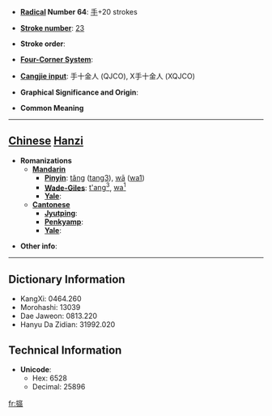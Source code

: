 * '''[[Wiktionary:Chinese radical index| Radical]] Number 64''': [[Wiktionary:Chinese radical index 手|手]]+20 strokes

* '''[[Wiktionary:Chinese total strokes index|Stroke number]]''': [[Wiktionary:Chinese total strokes index 23|23]]

* '''Stroke order''': 

* '''[[Wiktionary:Chinese four corner index|Four-Corner System]]''': 

* '''[[Wiktionary:Chinese Cangjie index|Cangjie input]]''': 手十金人 (QJCO), X手十金人 (XQJCO)

* '''Graphical Significance and Origin''': 

* '''Common Meaning'''

----

== [[Chinese]] [[Hanzi]] ==

* '''Romanizations'''
** '''[[Mandarin]]'''
*** '''[[Pinyin]]''': [[tǎng]] ([[tang3]]), [[wā]] ([[wa1]])
*** '''[[Wade-Giles]]''': [[t'ang3|t'ang<sup>3</sup>]], [[wa1|wa<sup>1</sup>]]
*** '''[[Yale]]''': 
** '''[[Cantonese]]'''
*** '''[[Jyutping]]''':
*** '''[[Penkyamp]]''': 
*** '''[[Yale]]''': 

* '''Other info''': 

----

== Dictionary Information ==

* KangXi: 0464.260
* Morohashi: 13039
* Dae Jaweon: 0813.220
* Hanyu Da Zidian: 31992.020

== Technical Information ==

* '''Unicode''':
** Hex: 6528
** Decimal: 25896

[[fr:攨]]